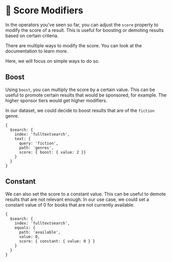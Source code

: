 # 📘 Score Modifiers

In the operators you've seen so far, you can adjust the `score` property to modify the score of a result. This is useful for boosting or demoting results based on certain criteria.

There are multiple ways to modify the score. You can look at the <Link to="https://www.mongodb.com/docs/atlas/atlas-search/score/modify-score/">documentation</Link> to learn more.

Here, we will focus on simple ways to do so.

## Boost

Using `boost`, you can multiply the score by a certain value. This can be useful to promote certain results that would be sponsored, for example. The higher sponsor tiers would get higher modifiers.

In our dataset, we could decide to boost results that are of the `fiction` genre.

```
{
  $search: {
    index: 'fulltextsearch',
    text: {
      query: 'fiction',
      path: 'genres',
      score: { boost: { value: 2 }}
    }
  }
}
```

## Constant

We can also set the score to a constant value. This can be useful to demote results that are not relevant enough. In our use case, we could set a constant value of 0 for books that are not currently available.

```
{
  $search: {
    index: 'fulltextsearch',
    equals: {
      path: 'available',
      value: 0,
      score: { constant: { value: 0 } }
    }
  }
}
```

